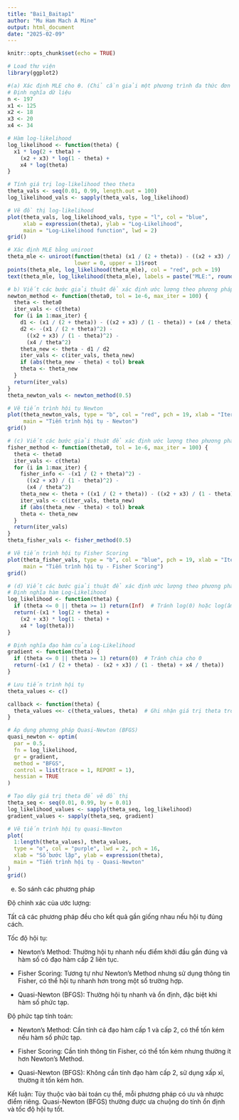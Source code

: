 ---
title: "Bai1_Baitap1"
author: "Mu Ham Mach A Mine"
output: html_document
date: "2025-02-09"
---

```{r setup, include=FALSE}
knitr::opts_chunk$set(echo = TRUE)
```


```{r cars}
# Load thư viện
library(ggplot2)

#(a) Xác định MLE cho θ. (Chỉ cần giải một phương trình đa thức đơn giản.) Đánh giá ước lượng bằng cách sử dụng dữ liệu mà Dempster, Laird và Rubin đã sử dụng: n = 197 và x = (125, 18, 20, 34).
# Định nghĩa dữ liệu
n <- 197
x1 <- 125
x2 <- 18
x3 <- 20
x4 <- 34

# Hàm log-likelihood
log_likelihood <- function(theta) {
  x1 * log(2 + theta) +
    (x2 + x3) * log(1 - theta) +
    x4 * log(theta)
}

# Tính giá trị log-likelihood theo theta
theta_vals <- seq(0.01, 0.99, length.out = 100)
log_likelihood_vals <- sapply(theta_vals, log_likelihood)

# Vẽ đồ thị log-likelihood
plot(theta_vals, log_likelihood_vals, type = "l", col = "blue",
     xlab = expression(theta), ylab = "Log-Likelihood",
     main = "Log-Likelihood function", lwd = 2)
grid()

# Xác định MLE bằng uniroot
theta_mle <- uniroot(function(theta) (x1 / (2 + theta)) - ((x2 + x3) / (1 - theta)) + (x4 / theta),
                     lower = 0, upper = 1)$root
points(theta_mle, log_likelihood(theta_mle), col = "red", pch = 19)
text(theta_mle, log_likelihood(theta_mle), labels = paste("MLE:", round(theta_mle, 4)), pos = 4)

# b) Viết các bước giải thuật để xác định ước lượng theo phương pháp của Newton. Viết một chương trình thi hành giải thuật này, bắt đầu với θ(0) = 0.5. Phương pháp Newton
newton_method <- function(theta0, tol = 1e-6, max_iter = 100) {
  theta <- theta0
  iter_vals <- c(theta)
  for (i in 1:max_iter) {
    d1 <- (x1 / (2 + theta)) - ((x2 + x3) / (1 - theta)) + (x4 / theta)
    d2 <- -(x1 / (2 + theta)^2) -
      ((x2 + x3) / (1 - theta)^2) -
      (x4 / theta^2)
    theta_new <- theta - d1 / d2
    iter_vals <- c(iter_vals, theta_new)
    if (abs(theta_new - theta) < tol) break
    theta <- theta_new
  }
  return(iter_vals)
}
theta_newton_vals <- newton_method(0.5)

# Vẽ tiến trình hội tụ Newton
plot(theta_newton_vals, type = "b", col = "red", pch = 19, xlab = "Iteration", ylab = expression(theta),
     main = "Tiến trình hội tụ - Newton")
grid()

# (c) Viết các bước giải thuật để xác định ước lượng theo phương pháp Fisher scoring. Viết một chương trình thi hành giải thuật này, bắt đầu với θ(0) = 0.5.
fisher_method <- function(theta0, tol = 1e-6, max_iter = 100) {
  theta <- theta0
  iter_vals <- c(theta)
  for (i in 1:max_iter) {
    fisher_info <- -(x1 / (2 + theta)^2) -
      ((x2 + x3) / (1 - theta)^2) -
      (x4 / theta^2)
    theta_new <- theta + ((x1 / (2 + theta)) - ((x2 + x3) / (1 - theta)) + (x4 / theta)) / fisher_info
    iter_vals <- c(iter_vals, theta_new)
    if (abs(theta_new - theta) < tol) break
    theta <- theta_new
  }
  return(iter_vals)
}
theta_fisher_vals <- fisher_method(0.5)

# Vẽ tiến trình hội tụ Fisher Scoring
plot(theta_fisher_vals, type = "b", col = "blue", pch = 19, xlab = "Iteration", ylab = expression(theta),
     main = "Tiến trình hội tụ - Fisher Scoring")
grid()

# (d) Viết các bước giải thuật để xác định ước lượng theo phương pháp quasi-Newton. Viết một chương trình thi hành giải thuật này, bắt đầu với θ(0) = 0.5.
# Định nghĩa hàm Log-Likelihood
log_likelihood <- function(theta) {
  if (theta <= 0 || theta >= 1) return(Inf)  # Tránh log(0) hoặc log(âm)
  return(-(x1 * log(2 + theta) +
    (x2 + x3) * log(1 - theta) +
    x4 * log(theta)))
}

# Định nghĩa đạo hàm của Log-Likelihood
gradient <- function(theta) {
  if (theta <= 0 || theta >= 1) return(0)  # Tránh chia cho 0
  return(-(x1 / (2 + theta) - (x2 + x3) / (1 - theta) + x4 / theta))
}

# Lưu tiến trình hội tụ
theta_values <- c()

callback <- function(theta) {
  theta_values <<- c(theta_values, theta)  # Ghi nhận giá trị theta trong mỗi bước lặp
}

# Áp dụng phương pháp Quasi-Newton (BFGS)
quasi_newton <- optim(
  par = 0.5,
  fn = log_likelihood,
  gr = gradient,
  method = "BFGS",
  control = list(trace = 1, REPORT = 1),
  hessian = TRUE
)

# Tạo dãy giá trị theta để vẽ đồ thị
theta_seq <- seq(0.01, 0.99, by = 0.01)
log_likelihood_values <- sapply(theta_seq, log_likelihood)
gradient_values <- sapply(theta_seq, gradient)

# Vẽ tiến trình hội tụ quasi-Newton
plot(
  1:length(theta_values), theta_values,
  type = "o", col = "purple", lwd = 2, pch = 16,
  xlab = "Số bước lặp", ylab = expression(theta),
  main = "Tiến trình hội tụ - Quasi-Newton"
)
grid()


```

(e)
So sánh các phương pháp

Độ chính xác của ước lượng:

Tất cả các phương pháp đều cho kết quả gần giống nhau nếu hội tụ đúng cách.


Tốc độ hội tụ:

- Newton's Method: Thường hội tụ nhanh nếu điểm khởi đầu gần đúng và hàm số có đạo hàm cấp 2 liên tục.

- Fisher Scoring: Tương tự như Newton's Method nhưng sử dụng thông tin Fisher, có thể hội tụ nhanh hơn trong một số trường hợp.

- Quasi-Newton (BFGS): Thường hội tụ nhanh và ổn định, đặc biệt khi hàm số phức tạp.

Độ phức tạp tính toán:

- Newton's Method: Cần tính cả đạo hàm cấp 1 và cấp 2, có thể tốn kém nếu hàm số phức tạp.

- Fisher Scoring: Cần tính thông tin Fisher, có thể tốn kém nhưng thường ít hơn Newton's Method.

- Quasi-Newton (BFGS): Không cần tính đạo hàm cấp 2, sử dụng xấp xỉ, thường ít tốn kém hơn.

Kết luận: Tùy thuộc vào bài toán cụ thể, mỗi phương pháp có ưu và nhược điểm riêng. Quasi-Newton (BFGS) thường được ưa chuộng do tính ổn định và tốc độ hội tụ tốt.


